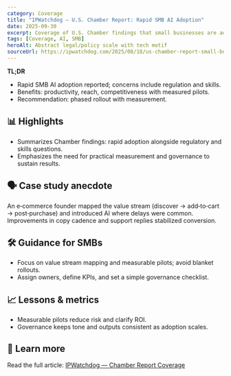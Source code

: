 ```yaml
---
category: Coverage
title: "IPWatchdog — U.S. Chamber Report: Rapid SMB AI Adoption"
date: 2025-09-30
excerpt: Coverage of U.S. Chamber findings that small businesses are adopting AI rapidly, alongside concerns and policy context.
tags: [Coverage, AI, SMB]
heroAlt: Abstract legal/policy scale with tech motif
sourceUrl: https://ipwatchdog.com/2025/08/18/us-chamber-report-small-businesses-rapidly-adopting-ai-despite-regulatory-concerns/id=191298/
---
```


**TL;DR**

- Rapid SMB AI adoption reported; concerns include regulation and skills.
- Benefits: productivity, reach, competitiveness with measured pilots.
- Recommendation: phased rollout with measurement.

## 📊 Highlights

- Summarizes Chamber findings: rapid adoption alongside regulatory and skills questions.
- Emphasizes the need for practical measurement and governance to sustain results.

## 🗣 Case study anecdote

An e‑commerce founder mapped the value stream (discover → add‑to‑cart → post‑purchase) and introduced AI where delays were common. Improvements in copy cadence and support replies stabilized conversion.

## 🛠 Guidance for SMBs

- Focus on value stream mapping and measurable pilots; avoid blanket rollouts.
- Assign owners, define KPIs, and set a simple governance checklist.

## 📈 Lessons & metrics

- Measurable pilots reduce risk and clarify ROI.
- Governance keeps tone and outputs consistent as adoption scales.

## 🔗 Learn more

Read the full article: <a href="https://ipwatchdog.com/2025/08/18/us-chamber-report-small-businesses-rapidly-adopting-ai-despite-regulatory-concerns/id=191298/" target="_blank" rel="noopener noreferrer">IPWatchdog — Chamber Report Coverage</a>
